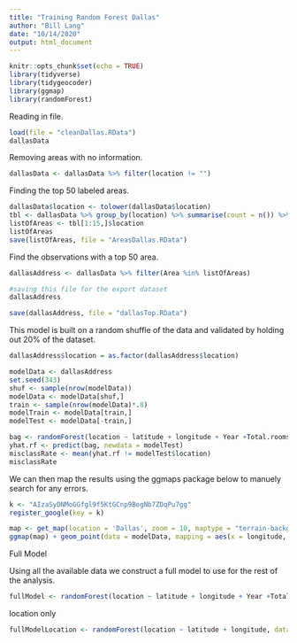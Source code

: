 ```yaml
---
title: "Training Random Forest Dallas"
author: "Bill Lang"
date: "10/14/2020"
output: html_document
---
```


```r
knitr::opts_chunk$set(echo = TRUE)
library(tidyverse)
library(tidygeocoder)
library(ggmap)
library(randomForest)
```



Reading in file.

```r
load(file = "cleanDallas.RData")
dallasData
```

Removing areas with no information. 

```r
dallasData <- dallasData %>% filter(location != "")
```

Finding the top 50 labeled areas.

```r
dallasData$location <- tolower(dallasData$location)
tbl <- dallasData %>% group_by(location) %>% summarise(count = n()) %>% arrange(desc(count))
listOfAreas <- tbl[1:15,]$location
listOfAreas
save(listOfAreas, file = "AreasDallas.RData")
```

Find the observations with a top 50 area. 

```r
dallasAddress <- dallasData %>% filter(Area %in% listOfAreas)

#saving this file for the export dataset
dallasAddress

save(dallasAddress, file = "dallasTop.RData")
```


This model is built on a random shuffle of the data and validated by holding out 20% of the dataset. 
 
```r
dallasAddress$location = as.factor(dallasAddress$location)

modelData <- dallasAddress 
set.seed(343)
shuf <- sample(nrow(modelData))
modelData <- modelData[shuf,]
train <- sample(nrow(modelData)*.8)
modelTrain <- modelData[train,]
modelTest <- modelData[-train,]
```


```r
bag <- randomForest(location ~ latitude + longitude + Year +Total.rooms.estimation , data = modelTrain, ntree = 1000, importance = TRUE)
yhat.rf <- predict(bag, newdata = modelTest)
misclassRate <- mean(yhat.rf != modelTest$location)
misclassRate
```


We can then map the results using the ggmaps package below to manuely search for any errors.

```r
k <- "AIzaSyDNMoGGfgl9f5KtGCnp9BegNb7ZDqPu7gg"
register_google(key = k)
```


```r
map <- get_map(location = 'Dallas', zoom = 10, maptype = "terrain-background", source = 'google', color = 'color')
ggmap(map) + geom_point(data = modelData, mapping = aes(x = longitude, y = latitude, color = factor(location)), size = 0.1) + theme(legend.position = "none")

```


Full Model

Using all the available data we construct a full model to use for the rest of the analysis. 

```r
fullModel <- randomForest(location ~ latitude + longitude + Year +Total.rooms.estimation , data = modelData, ntree = 1000, mtry = 2, importance = TRUE)
```



location only


```r
fullModelLocation <- randomForest(location ~ latitude + longitude, data = modelData, ntree = 1000, mtry = 2, importance = TRUE)
```

























